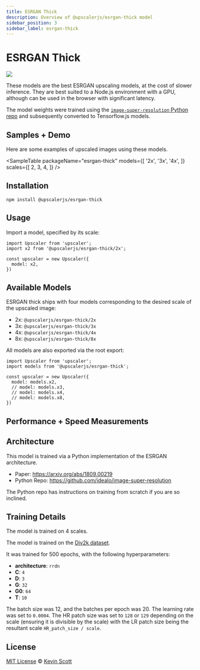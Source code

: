 ```yaml
---
title: ESRGAN Thick
description: Overview of @upscalerjs/esrgan-thick model
sidebar_position: 3
sidebar_label: esrgan-thick
---
```


# ESRGAN Thick

[![](https://data.jsdelivr.com/v1/package/npm/@upscalerjs/esrgan-thick/badge)](https://www.jsdelivr.com/package/npm/@upscalerjs/esrgan-thick)

These models are the best ESRGAN upscaling models, at the cost of slower inference. They are best suited to a Node.js environment with a GPU, although can be used in the browser with significant latency.

The model weights were trained using the [`image-super-resolution` Python repo](https://github.com/idealo/image-super-resolution) and subsequently converted to Tensorflow.js models.

## Samples + Demo

Here are some examples of upscaled images using these models.


<SampleTable
  packageName="esrgan-thick"
  models={[
    '2x',
    '3x',
    '4x',
  ]}
  scales={[
    2,
    3,
    4,
  ]}
/>


<ModelExample model="esrgan-thick" />

## Installation

```
npm install @upscalerjs/esrgan-thick
```

## Usage

Import a model, specified by its scale:

```
import Upscaler from 'upscaler';
import x2 from '@upscalerjs/esrgan-thick/2x';

const upscaler = new Upscaler({
  model: x2,
})
```

## Available Models

ESRGAN thick ships with four models corresponding to the desired scale of the upscaled image:

- 2x: `@upscalerjs/esrgan-thick/2x`
- 3x: `@upscalerjs/esrgan-thick/3x`
- 4x: `@upscalerjs/esrgan-thick/4x`
- 8x: `@upscalerjs/esrgan-thick/8x`

All models are also exported via the root export:

```
import Upscaler from 'upscaler';
import models from '@upscalerjs/esrgan-thick';

const upscaler = new Upscaler({
  model: models.x2,
  // model: models.x3,
  // model: models.x4,
  // model: models.x8,
})
```

## Performance + Speed Measurements


<PerformanceChart package="esrgan-thick" databasePath="/assets/performance.sql"></PerformanceChart>

<SpeedChart package="esrgan-thick" databasePath="/assets/speed.sql"></SpeedChart>

## Architecture
This model is trained via a Python implementation of the ESRGAN architecture.

- Paper: https://arxiv.org/abs/1809.00219
- Python Repo: https://github.com/idealo/image-super-resolution

The Python repo has instructions on training from scratch if you are so inclined.

## Training Details

The model is trained on 4 scales.

The model is trained on the [Div2k dataset](https://data.vision.ee.ethz.ch/cvl/DIV2K/).

It was trained for 500 epochs, with the following hyperparameters:

- **architecture**: `rrdn`
- **C**: `4`
- **D**: `3`
- **G**: `32`
- **G0**: `64`
- **T**: `10`

The batch size was 12, and the batches per epoch was 20. The learning rate was set to `0.0004`. The HR patch size was set to `128` or `129` depending on the scale (ensuring it is divisible by the scale) with the LR patch size being the resultant scale `HR_patch_size / scale`.

## License

[MIT License](https://oss.ninja/mit/developit/) © [Kevin Scott](https://thekevinscott.com)


